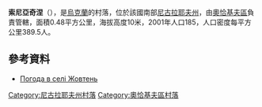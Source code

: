 {{coord|46|48|16|N|31|36|9|E|scale:100000|display=title}}

'''索尼亞奇涅'''（{{lang-uk|Сонячне}}），是[[烏克蘭|烏克蘭]]的村落，位於該國南部[[尼古拉耶夫州|尼古拉耶夫州]]，由[[奧恰基夫區|奧恰基夫區]]負責管轄，面積0.48平方公里，海拔高度10米，2001年人口185，人口密度每平方公里389.5人。

==參考資料==
* [http://weather.in.ua/ua/nikolaevskaja/7784 Погода в селі Жовтень]

[[Category:尼古拉耶夫州村落|Category:尼古拉耶夫州村落]]
[[Category:奧恰基夫區村落|Category:奧恰基夫區村落]]


{{Mykolaiv-geo-stub}}